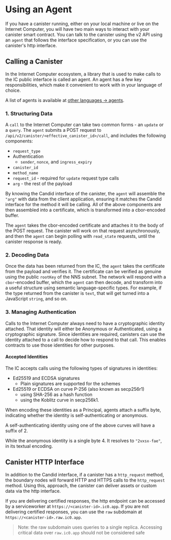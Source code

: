 
# Using an Agent

If you have a canister running, either on your local machine or live on the Internet Computer, you will have two main ways to interact with your canister smart contract. You can talk to the canister using the v2 API using an `agent` that follows the interface specification, or you can use the canister's http interface.

## Calling a Canister

In the Internet Computer ecosystem, a library that is used to make calls to the IC public interface is called an agent. An agent has a few key responsibilities, which make it convenient to work with in your language of choice. 

A list of agents is available at [other languages -> agents](./languages/other-languages/other-languages-intro#interfacing-with-canisters-agents).

### 1. Structuring Data

A `call` to the Internet Computer can take two common forms - an `update` or a `query`. The `agent` submits a POST request to `/api/v2/canister/<effective_canister_id>/call`, and includes the following components: 
* `request_type`
* Authentication
    * `sender`, `nonce`, and `ingress_expiry`
* `canister_id`
* `method_name`
* `request_id` - required for `update` request type calls
* `arg` - the rest of the payload

By knowing the Candid interface of the canister, the `agent` will assemble the `"arg"` with data from the client application, ensuring it matches the Candid interface for the method it will be calling. All of the above components are then assembled into a certificate, which is transformed into a cbor-encoded buffer.

The `agent` takes the cbor-encoded certificate and attaches it to the body of the POST request. The canister will work on that request asynchronously, and then the `agent` can begin polling with `read_state` requests, until the canister response is ready.

### 2. Decoding Data

Once the data has been returned from the IC, the `agent` takes the certificate from the payload and verifies it. The certificate can be verified as genuine using the public `rootKey` of the NNS subnet. The network will respond with a `cbor`-encoded buffer, which the `agent` can then decode, and transform into a useful structure using semantic language-specific types. For example, if the type returned from the canister is `text`, that will get turned into a JavaScript `string`, and so on.

### 3. Managing Authentication

Calls to the Internet Computer always need to have a cryptographic identity attached. That identity will either be Anonymous or Authenticated, using a cryptographic signature. Since identities are required, canisters can use the identity attached to a call to decide how to respond to that call. This enables contracts to use those identities for other purposes. 

#### Accepted Identities

The IC accepts calls using the following types of signatures in identities:

* Ed25519 and ECDSA signatures
  * Plain signatures are supported for the schemes
* Ed25519 or ECDSA on curve P-256 (also known as secp256r1)
  * using SHA-256 as a hash function
  * using the Koblitz curve in secp256k1.

When encoding these identities as a Principal, agents attach a suffix byte, indicating whether the identity is self-authenticating or anonymous. 

A self-authenticating identity using one of the above curves will have a suffix of 2.

While the anonymous identity is a single byte 4. It resolves to `"2vxsx-fae"`, in its textual encoding.


## Canister HTTP Interface

In addition to the Candid interface, if a canister has a `http_request` method, the boundary nodes will forward HTTP and HTTPS calls to the `http_request` method. Using this, approach, the canister can deliver assets or custom data via the http interface.

If you are delivering certified responses, the http endpoint can be accessed by a serviceworker at `https://<canister-id>.ic0.app`. If you are not delivering certified responses, you can use the `raw` subdomain at `https://<canister-id>.raw.ic0.app`. 

> Note: the raw subdomain uses queries to a single replica. Accessing critical data over `raw.ic0.app` should not be considered safe
